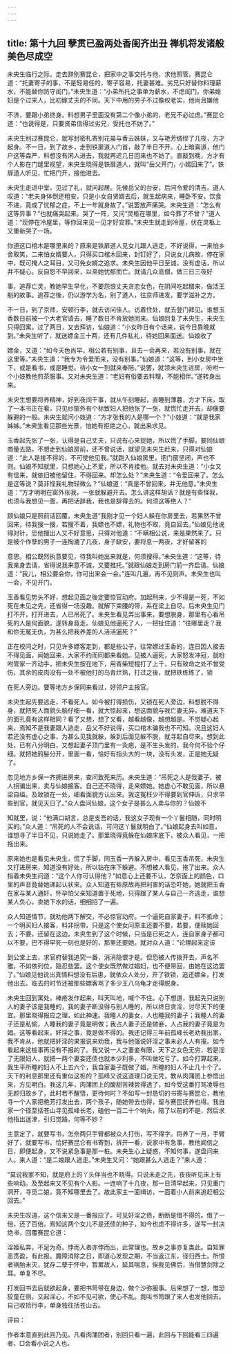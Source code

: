 ```yaml
---
---
---
```

title: 第十九回 孽贯已盈两处香闺齐出丑 禅机将发诸般美色尽成空
---



未央生临行之际，走去辞别赛昆仑，把家中之事交托与他，求他照管。赛昆仑道：“托妻寄子的事，不是轻易任的，寄子容易，托妻甚难。劣兄只好替你料理薪水，不能替你防守闺门。”未央生道：“小弟所托之事单为薪水，不虑闺门。你弟媳妇是个过来人，比初嫁丈夫的不同。天下中用的男子不过像权老实，他尚且嫌他

不济，要跟小弟终身。料想男子里面没有第二个像小弟的，老兄不必过虑。”赛昆仑道：“也说得是，只要贤弟信得过劣兄，受托也不妨了。”

未央生别过赛昆仑，就写封密札寄别花晨与香云姊妹，又与艳芳绸缪了几夜，方才起身。不一日，到了故乡，走到铁扉道人门首，敲了半日不开。心上暗喜道，他门户这等森严，料想没有闲人进去，我就再迟几日回来也不妨了。直敲到晚，方才有个人影在门缝里视望，未央生晓得是铁扉道人，就叫“岳父开门，小婿回来了”。铁扉道人听见，忙把门开，接他进去。

未央生走进中堂，见过了礼，就问起居。先候岳父的台安，后问令爱的清吉。道人叹道：“老夫身体倒还粗安，只是小女自贤婿去后，就生起病来，睡卧不安，饮食不进，竟成了忧郁之症，不上一年就身故了。”说罢放声痛哭。未央生道：“怎么有这等异事？”也就痛哭起来。哭了一阵，又问“灵柩在哪里，如今葬了不曾？”道人道：“现停在冷屋里，等你回来见一见才好安葬。”未央生就走到冷屋，伏在灵柩上又重新哭了一场。

你道这口棺木是哪里来的？原来是铁扉道人见女儿跟人逃走，不好说得，一来怕乡舍取笑，二来怕女婿要人，只得买口棺木回来，封钉好了，只说女儿病故，停在家中，既可掩人之耳目，又可免女婿之追求。未央生因他平日至诚，没有虚话，所以并不疑心，反自怨不早回来，以至她忧郁而亡。就请几众高僧，做三日三夜好

事，追荐亡灵，教她早生早化，不要怨恨丈夫贪恋女色，在阴间吃起醋来，做活王魁的故事。追荐之後，仍以游学为名，别了道人，往京师进发，要学滋补之方。

不一日，到了京师，安顿行李，就去访问佳人。访着住处，就去登门拜见。谁想玉香数日前被一个大老官请去，睡了数日不肯放她回来。仙娘回复了未央生，未央生只得回寓。过了两日，又去拜访，仙娘道：“小女昨日有个话来，说今日靠晚就到。”未央生听了，就送嫖金三十两，还有几件私礼，待她回来面送。仙娘收了

嫖金，又道：“如今天色尚早，相公若有别事，且去一会再来，若没有别事，就在这里等。”未央生道：“我专为令爱而来，没有别事。”仙娘道：“这等，到小女房中坐下，或是看书，或是睡觉。待小女一到就来奉陪。”说罢，就领未央生进房，吩咐一个小妓教他煎茶服事。又对未央生道：“老妇有俗要去料理，不能相伴。”遂转身出来。

未央生想要将养精神，好到夜间干事，就从午刻睡起，直睡到薄暮，方才下床，取了一本书正在看，只见纱窗外有个标致妇人把他张了一张，就慌忙走开去，却像要躲避的一般。未央生就问小妓道：“方才张我的人是哪一个？”小妓道：“就是我家姊姊。”未央生看见那些光景，怕她有拒绝之心，就出来求见。

玉香起先张了一张，认得是自己丈夫，只说有心来捉她，所以慌了手脚，要同仙娘商量去路。不想走到仙娘房前，还不曾说话，就望见未央生赶来，只得对仙娘道：“此人是接不得的，不可使他见我。”就跑入仙娘房里，把门窗坚闭，声也不则。仙娘不知就里，只想她心上不爱，所以不肯接他。就去对未央生道：“小女又有信来，就依旧被他留住，不得回来。却怎么处？”未央生道：“令爱回来了。怎么是这等说？莫非怪我礼物轻微么？”仙娘道：“真是不曾回来，并无他意。”未央生道：“方才明明在窗外张我，一张就躲避开去。怎么讲这样胡话？就是有些怪我，也须与我想见一面，再把话辞我，我也是辞得去的。何须这等绝人？”

顾仙娘只是照前话回覆。未央生道“我刚才见一个妇人躲在你房里去，若果然不曾回来，待我搜一搜，若搜不着，我嫖也不嫖，礼物也不取，竟自回去。”仙娘见他说得对针，恐他搜出人又不好意思，只得对他道：“不瞒相公说，来是果然来了。只是被个作孽的男子一连掏漉了几夜，身子缺安，要将息一两夜，才好留客的

意思。相公既然执意要见，待我叫她出来就是，何须搜得。”未央生道：“这等，待我亲身去请，省得说我来意不诚，又要推托。”就跟仙娘走到房门前一齐启请。仙娘道：“我儿，相公要会你，你可出来会一会。”连叫几遍，再不见则声。未央生也叫一会，不见开门。

玉香看见势头不好，想起见面之後定要惊官动府。加起刑来，少不得是一死，不如死在未见之先，还省得一场没趣。就解下束腰的带，系在梁上自尽。后未央生见门打不开，打开进去，人已吊死了。未央生看见弄出事来，要想脱身，那里有心看吊死的人是何面貌，遂转身竟走。仙娘见他逼死了人，一把扯住道：“往哪里走？我和你无冤无仇，为甚么把我养差的人活活逼死？”

正在校问之时，只见许多嫖客走到，都是些公子，往常嫖过玉香的，连日因人接去不得见面，闻她回来，大家不约而同都来看她。见被人逼死，大家怒发冲冠，就吩咐管家一齐动手，把未央生按在地下，用青柴短棍打了上千，只有致命之处不曾受伤，其余的皮肉没有一处不被他打的乌青烂熟，打过之後，就把铁练练了，锁

在死人旁边。要等地方乡保同来看过，好领户主报官。

未央生起先要逃走，不看死人。如今被打得损伤，又锁在死人旁边，料想脱不得身，就把死人面貌头脑仔细一看，就大惊起来，想这面貌与我亡妻无异，难道天下的面孔竟有这样相同？看了又想，想了又看，越看越像，越想越是。不觉疑心起来，焉知不是我妻跟人逃走，岳父不好说得，买口棺木骗我也不可知。况且这妇人若还没有虚心之事，为甚么见我就躲，躲到后面见躲不脱，就寻起自尽来。想到此处，已有八分明白，又想起妻子顶门里有一灸疤，是不生头发的，我今何不验个仔细。就把她鸦髻分开，里面一看，恰好有指头大的一块，没有头发，正是她无疑了。

忽见地方乡保一齐拥进房来，查问致死来历。未央生道：“吊死之人是我妻子，被人拐骗出来，卖与仙娘接客。自己还不晓得，走来嫖她。她虚心不敢见面，所以悬梁自缢。及致锁在一处，细看面貌方认出来。我这冤枉少不得要到官伸诉，只求早些到官，就见天日了。”众人盘问仙娘，这个女子是甚么人卖与你的？仙娘不

知就里，说：“他满口胡言，总是支吾的话，我这女子现有一个丫鬟相随，同时明买的。”众人道：“吊死的人不会说话，可问这丫鬟就明白了。”仙娘起身去叫如意，谁想寻了半日不见，只说她走了。那里晓得竟躲在仙娘床底下，被众人看见，一把拖出来。

原来她也是看见未央生，慌了手脚，同玉香一齐躲入房中，看见玉香吊死，未央生又打进房来，知道没有好处，所以钻在床下躲避。不想被人看见，拖了出来。众人指着未央生问道：“这个人你可认得他？”如意心上还要不认，怎奈面上的颜色，口里的声音竟替她递起认状来。众人知道有些原故再把利害的话恐吓她，她就把玉香在家与某人通奸，怀孕怕父亲知道置于死地，只得跟了某人与自己一齐逃走，谁想某人负心，卖她下水的话，细细招了一遍。

众人知道情节，就劝他两下解交，不必惊官动府。一个逼死自家妻子，料不抵命；一个明买妇人接客，料非拐带。只是这个使女问原主还要不要，若要，便赎她回去；不要，还留在这边。未央生到了这个时候，只当是已死之人，连自家身子都可以不要，巴不得早死一刻也是好的，那里还要她。就对众人道：“论理起来定该

到公堂上去，求官府替我追究一番，消消隐恨才是。但恐被人传拨开去，声名不雅，不如依列位，隐忍些罢。这个使女既然做过娼妇，也不便带回，由她在这边罢了。”仙娘见他说出真情料想没有后患，就依众人处分，开了铁锁，追还嫖金，打发他出去。临去的时节还被那些嫖客骂了多少王八乌龟才走得脱身。

未央生回到寓处，棒疮发作起来，叫天叫地，喊个不住。心下想道，我起先只说别人的妻子该是我睡的，我的妻子断没得与别人睡的，所以终日贪淫，讨尽天下的便宜。那里晓得报应之理，如此神速。我睡人的妻女，人也睡我的妻子；我睡人的妻子还是私偷，人睡我的妻子竟是明做；我占人妻子还是做妾，人占我的妻子竟是为娼。这等看起来，奸淫之事，竟是做不得的。我还记得三年前孤峰长老劝我出家，我不肯从，他就把奸淫的果报说来劝我，我与他强说奸淫之事未必人人有报。如今看起来这桩事再没有不报的了。我又说一人之妻妾有限，天下之女色无穷，若是淫了无限妇人，就把一两个妻妾还债也就本少利多，不叫做吃亏了。如今打算起来，我生平所睡的妇人不上五六个，我自家妻子既做了娼，所睡的妇人不止几十个了。天下的利息那里还有重似这桩的？孤峰又说这道理口说无凭，教从肉蒲团上参悟出来，方见明白。我这几年，肉蒲团上的酸甜苦辣尝得透了，如今受这番打骂凌辱也无颜归故乡了，此时若不醒悟，更待何时？不如写一封恳切的书寄与赛昆仑，教他寻一个人家把艳芳打发出去，两个孩子，随她带去也得，留与赛昆抚养也得。我自家一个径至括苍山寻见孤峰长老，磕他一百二十个响头，陪了以前的不是，然后求他指出迷津，引归觉路，何等不妙？

主意定了，就要写书，怎奈两只手臂都被众人打伤，写不得字。将养了一月，手臂好了，就要写书，恰好赛昆仑有书寄到，拆开一看，说家中有急事，教他闻信之日，即便起身，又不说紧急事是那一桩。未央生心上疑惑，不知何事，遂盘问来人。来人道：“是二娘跟人逃走。”未央生又问：“她跟甚么人逃走？”来人道：

“莫说我家不知，就是府上的丫头伴当也不晓得。只说未走之先，夜夜听见床上有些响动。及至起来又不见有个人影。一连响了十几夜，那一日清早起来，只见重门洞开，寻觅二娘，竟不知哪里去了。故此家主一面缉访，一面着小人前来追赶相公回去。”

未央生叹道，这个信来又是一番报应了。可见奸淫之债，断断是借不得的。借了一倍，还了百倍。焉知这两个女儿不是还债的种子，如今也虑不得许多，遂写一封决绝书，回覆赛昆仑道：

淫姬私奔，不足为奇。悖而入者亦悖而出，此常理也。故乡之事亦复类此。自知罪恶贯盈，有此报。魔障消除之日，即道心发现之期，不当返江东，径归西土。所恨者祸胎未灭，犹存二孽于怀中，暂累故人，延其喘息，俟我见佛后，当借慧剑除之耳。单复不尽。

打发回书去后就欲起身，要把书笥带在身边，做个沙弥服事。后来想了一想，惟恐狡童在侧，又起淫心，不如不见可欲，使心不乱。竟叫书笥跟了来人也发他回去。自己收拾行李，单身独往括苍山去。

评曰：

作者本意直到此回乃见。凡看肉蒲团者，别回只看一遍，此回与下回能看三四遍者，□会看小说之人也。